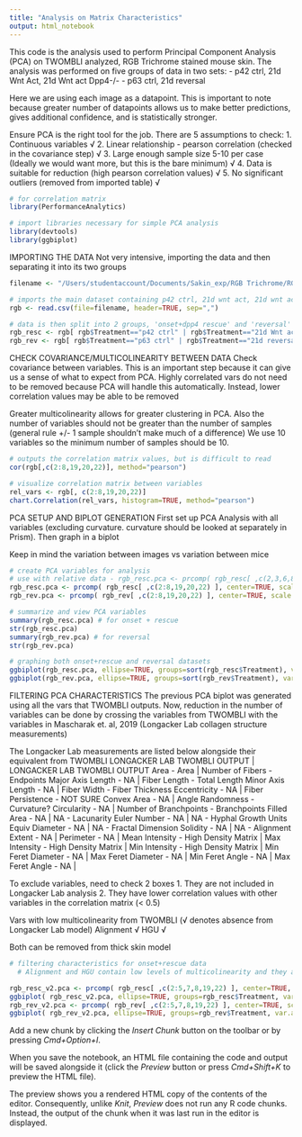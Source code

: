 ```yaml
---
title: "Analysis on Matrix Characteristics"
output: html_notebook
---
```


This code is the analysis used to perform Principal Component Analysis (PCA) on TWOMBLI analyzed, RGB Trichrome stained mouse skin. The analysis was performed on five groups of data in two sets:
- p42 ctrl, 21d Wnt Act, 21d Wnt act Dpp4-/-
- p63 ctrl, 21d reversal

Here we are using each image as a datapoint. This is important to note because greater number of datapoints allows us to make better predictions, gives additional confidence, and is statistically stronger.

Ensure PCA is the right tool for the job. There are 5 assumptions to check:
  1. Continuous variables √
  2. Linear relationship - pearson correlation (checked in the covariance step) √
  3. Large enough sample size 5-10 per case (Ideally we would want more, but this is the bare minimum) √
  4. Data is suitable for reduction (high pearson correlation values) √
  5. No significant outliers (removed from imported table) √

```r
# for correlation matrix
library(PerformanceAnalytics)

# import libraries necessary for simple PCA analysis
library(devtools)
library(ggbiplot)
```

IMPORTING THE DATA
Not very intensive, importing the data and then separating it into its two groups

```r
filename <- "/Users/studentaccount/Documents/Sakin_exp/RGB Trichrome/RGB_all (2)/TWOMBLI_Results_img.csv"
```

```r

# imports the main dataset containing p42 ctrl, 21d wnt act, 21d wnt act dpp4-/-, p63 ctrl, and 21d reversal mice
rgb <- read.csv(file=filename, header=TRUE, sep=",")

# data is then split into 2 groups, 'onset+dpp4 rescue' and 'reversal'
rgb_resc <- rgb[ rgb$Treatment=="p42 ctrl" | rgb$Treatment=="21d Wnt act" | rgb$Treatment=="21d Wnt act Dpp4-/-", ] # onset+rescue dataset
rgb_rev <- rgb[ rgb$Treatment=="p63 ctrl" | rgb$Treatment=="21d reversal", ] # reversal dataset

```

CHECK COVARIANCE/MULTICOLINEARITY BETWEEN DATA
Check covariance between variables. This is an important step because it can give us a sense of what to expect from PCA. Highly correlated vars do not need to be removed because PCA will handle this automatically. Instead, lower correlation values may be able to be removed 

Greater multicolinearity allows for greater clustering in PCA. Also the number of variables should not be greater than the number of samples (general rule +/- 1 sample shouldn't make much of a difference)
We use 10 variables so the minimum number of samples should be 10.

```r

# outputs the correlation matrix values, but is difficult to read
cor(rgb[,c(2:8,19,20,22)], method="pearson")

# visualize correlation matrix between variables 
rel_vars <- rgb[, c(2:8,19,20,22)]
chart.Correlation(rel_vars, histogram=TRUE, method="pearson")

```


PCA SETUP AND BIPLOT GENERATION
First set up PCA Analysis with all variables (excluding curvature. curvature should be looked at separately in Prism). Then graph in a biplot

Keep in mind the variation between images vs variation between mice
```r

# create PCA variables for analysis
# use with relative data - rgb_resc.pca <- prcomp( rgb_resc[ ,c(2,3,6,8,19,23) ], center=TRUE, scale.=TRUE ) # onset+rescue 8,6,19,23,2
rgb_resc.pca <- prcomp( rgb_resc[ ,c(2:8,19,20,22) ], center=TRUE, scale.=TRUE )
rgb_rev.pca <- prcomp( rgb_rev[ ,c(2:8,19,20,22) ], center=TRUE, scale.=TRUE ) # reversal

# summarize and view PCA variables
summary(rgb_resc.pca) # for onset + rescue
str(rgb_resc.pca)
summary(rgb_rev.pca) # for reversal
str(rgb_rev.pca)

# graphing both onset+rescue and reversal datasets
ggbiplot(rgb_resc.pca, ellipse=TRUE, groups=sort(rgb_resc$Treatment), var.axes=FALSE, labels=rgb_resc$Image) + theme_bw() # onset+rescue
ggbiplot(rgb_rev.pca, ellipse=TRUE, groups=sort(rgb_rev$Treatment), var.axes=FALSE, labels=rgb_rev$Image) + theme_bw() # reversal

```

FILTERING PCA CHARACTERISTICS
The previous PCA biplot was generated using all the vars that TWOMBLI outputs. Now, reduction in the number of variables can be done by crossing the variables from TWOMBLI with the variables in Mascharak et. al, 2019 (Longacker Lab collagen structure measurements)

The Longacker Lab measurements are listed below alongside their equivalent from TWOMBLI
LONGACKER LAB           TWOMBLI OUTPUT                    |   LONGACKER LAB             TWOMBLI OUTPUT
Area -                  Area                              |   Number of Fibers -        Endpoints
Major Axis Length -     NA                                |   Fiber Length -            Total Length
Minor Axis Length -     NA                                |   Fiber Width -             Fiber Thickness
Eccentricity -          NA                                |   Fiber Persistence -       NOT SURE
Convex Area -           NA                                |   Angle Randomness -        Curvature?
Circularity -           NA                                |   Number of Branchpoints -  Branchpoints
Filled Area -           NA                                |   NA -                      Lacunarity
Euler Number -          NA                                |   NA -                      Hyphal Growth Units
Equiv Diameter -        NA                                |   NA -                      Fractal Dimension
Solidity -              NA                                |   NA -                      Alignment
Extent -                NA                                |
Perimeter -             NA                                |
Mean Intensity -        High Density Matrix               |
Max Intensity -         High Density Matrix               |
Min Intensity -         High Density Matrix               |
Min Feret Diameter -    NA                                |
Max Feret Diameter -    NA                                |
Min Feret Angle -       NA                                |
Max Feret Angle -       NA                                |

To exclude variables, need to check 2 boxes
  1. They are not included in Longacker Lab analysis
  2. They have lower correlation values with other variables in the correlation matrix (< 0.5)
  
Vars with low multicolinearity from TWOMBLI (√ denotes absence from Longacker Lab model)
Alignment √
HGU √

Both can be removed from thick skin model

```r

# filtering characteristics for onset+rescue data
  # Alignment and HGU contain low levels of multicolinearity and they are not included in the Longacker model, so they can be removed

rgb_resc_v2.pca <- prcomp( rgb_resc[ ,c(2:5,7,8,19,22) ], center=TRUE, scale.=TRUE ) # v2 w/o alignment and HGU
ggbiplot( rgb_resc_v2.pca, ellipse=TRUE, groups=rgb_resc$Treatment, var.axes=FALSE )  + theme_bw()
rgb_rev_v2.pca <- prcomp( rgb_rev[ ,c(2:5,7,8,19,22) ], center=TRUE, scale.=TRUE ) # v2 w/o alignment and HGU
ggbiplot( rgb_rev_v2.pca, ellipse=TRUE, groups=rgb_rev$Treatment, var.axes=FALSE ) + theme_bw()


```

Add a new chunk by clicking the *Insert Chunk* button on the toolbar or by pressing *Cmd+Option+I*.

When you save the notebook, an HTML file containing the code and output will be saved alongside it (click the *Preview* button or press *Cmd+Shift+K* to preview the HTML file). 

The preview shows you a rendered HTML copy of the contents of the editor. Consequently, unlike *Knit*, *Preview* does not run any R code chunks. Instead, the output of the chunk when it was last run in the editor is displayed.

